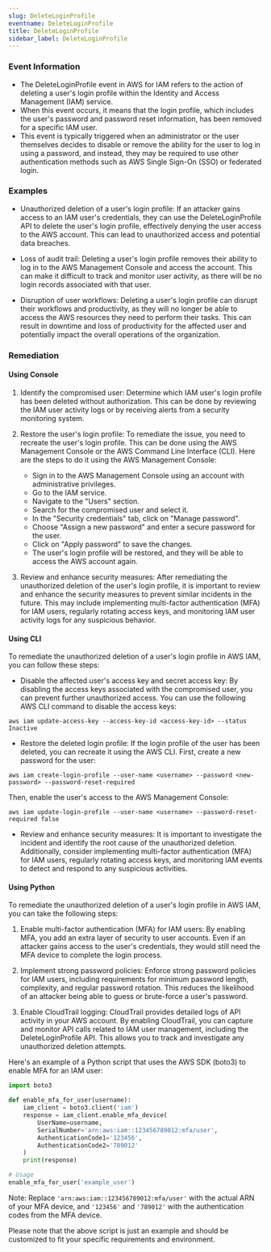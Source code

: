 ```yaml
--- 
slug: DeleteLoginProfile
eventname: DeleteLoginProfile
title: DeleteLoginProfile
sidebar_label: DeleteLoginProfile
---
```

                       
### Event Information

- The DeleteLoginProfile event in AWS for IAM refers to the action of deleting a user's login profile within the Identity and Access Management (IAM) service.
- When this event occurs, it means that the login profile, which includes the user's password and password reset information, has been removed for a specific IAM user.
- This event is typically triggered when an administrator or the user themselves decides to disable or remove the ability for the user to log in using a password, and instead, they may be required to use other authentication methods such as AWS Single Sign-On (SSO) or federated login.


### Examples

- Unauthorized deletion of a user's login profile: If an attacker gains access to an IAM user's credentials, they can use the DeleteLoginProfile API to delete the user's login profile, effectively denying the user access to the AWS account. This can lead to unauthorized access and potential data breaches.

- Loss of audit trail: Deleting a user's login profile removes their ability to log in to the AWS Management Console and access the account. This can make it difficult to track and monitor user activity, as there will be no login records associated with that user.

- Disruption of user workflows: Deleting a user's login profile can disrupt their workflows and productivity, as they will no longer be able to access the AWS resources they need to perform their tasks. This can result in downtime and loss of productivity for the affected user and potentially impact the overall operations of the organization.

### Remediation

#### Using Console

1. Identify the compromised user: Determine which IAM user's login profile has been deleted without authorization. This can be done by reviewing the IAM user activity logs or by receiving alerts from a security monitoring system.

2. Restore the user's login profile: To remediate the issue, you need to recreate the user's login profile. This can be done using the AWS Management Console or the AWS Command Line Interface (CLI). Here are the steps to do it using the AWS Management Console:

   - Sign in to the AWS Management Console using an account with administrative privileges.
   - Go to the IAM service.
   - Navigate to the "Users" section.
   - Search for the compromised user and select it.
   - In the "Security credentials" tab, click on "Manage password".
   - Choose "Assign a new password" and enter a secure password for the user.
   - Click on "Apply password" to save the changes.
   - The user's login profile will be restored, and they will be able to access the AWS account again.

3. Review and enhance security measures: After remediating the unauthorized deletion of the user's login profile, it is important to review and enhance the security measures to prevent similar incidents in the future. This may include implementing multi-factor authentication (MFA) for IAM users, regularly rotating access keys, and monitoring IAM user activity logs for any suspicious behavior.

#### Using CLI

To remediate the unauthorized deletion of a user's login profile in AWS IAM, you can follow these steps:

- Disable the affected user's access key and secret access key: By disabling the access keys associated with the compromised user, you can prevent further unauthorized access. You can use the following AWS CLI command to disable the access keys:
```
aws iam update-access-key --access-key-id <access-key-id> --status Inactive
```

- Restore the deleted login profile: If the login profile of the user has been deleted, you can recreate it using the AWS CLI. First, create a new password for the user:
```
aws iam create-login-profile --user-name <username> --password <new-password> --password-reset-required
```
Then, enable the user's access to the AWS Management Console:
```
aws iam update-login-profile --user-name <username> --password-reset-required false
```

- Review and enhance security measures: It is important to investigate the incident and identify the root cause of the unauthorized deletion. Additionally, consider implementing multi-factor authentication (MFA) for IAM users, regularly rotating access keys, and monitoring IAM events to detect and respond to any suspicious activities.

#### Using Python

To remediate the unauthorized deletion of a user's login profile in AWS IAM, you can take the following steps:

1. Enable multi-factor authentication (MFA) for IAM users: By enabling MFA, you add an extra layer of security to user accounts. Even if an attacker gains access to the user's credentials, they would still need the MFA device to complete the login process.

2. Implement strong password policies: Enforce strong password policies for IAM users, including requirements for minimum password length, complexity, and regular password rotation. This reduces the likelihood of an attacker being able to guess or brute-force a user's password.

3. Enable CloudTrail logging: CloudTrail provides detailed logs of API activity in your AWS account. By enabling CloudTrail, you can capture and monitor API calls related to IAM user management, including the DeleteLoginProfile API. This allows you to track and investigate any unauthorized deletion attempts.

Here's an example of a Python script that uses the AWS SDK (boto3) to enable MFA for an IAM user:

```python
import boto3

def enable_mfa_for_user(username):
    iam_client = boto3.client('iam')
    response = iam_client.enable_mfa_device(
        UserName=username,
        SerialNumber='arn:aws:iam::123456789012:mfa/user',
        AuthenticationCode1='123456',
        AuthenticationCode2='789012'
    )
    print(response)

# Usage
enable_mfa_for_user('example_user')
```

Note: Replace `'arn:aws:iam::123456789012:mfa/user'` with the actual ARN of your MFA device, and `'123456'` and `'789012'` with the authentication codes from the MFA device.

Please note that the above script is just an example and should be customized to fit your specific requirements and environment.


 